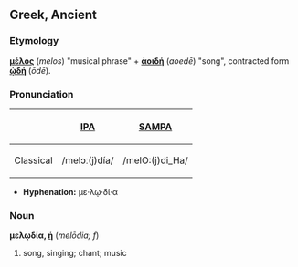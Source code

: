 ==Greek, Ancient==
===Etymology===
'''[[μέλος]]''' (''melos'') "musical phrase" + '''[[ἀοιδή]]''' (''aoedē'') "song", contracted form '''[[ᾠδή]]''' (''ōdē'').

===Pronunciation===
{| border=1 cellpadding=5
! !! [[w:International Phonetic Alphabet|IPA]] !! [[w:SAMPA|SAMPA]]
|-
! Classical
| /melɔː(j)día/ || /melO:(j)di_Ha/
|}

*'''Hyphenation:''' με·λῳ·δί·α

===Noun===
'''μελῳδία, [[Wiktionary Appendix:Greek first declension|ἡ]]''' (''melōdia; f'')
# song, singing; chant; music